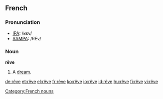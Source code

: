==French==

===Pronunciation===
*[[w:IPA|IPA]]: /ʁɛv/
*[[w:SAMPA|SAMPA]]: /REv/

===Noun===
'''rêve'''
# A [[dream]].

[[Category:French nouns]]

[[de:rêve]]
[[et:rêve]]
[[el:rêve]]
[[fr:rêve]]
[[ko:rêve]]
[[io:rêve]]
[[id:rêve]]
[[hu:rêve]]
[[fi:rêve]]
[[vi:rêve]]